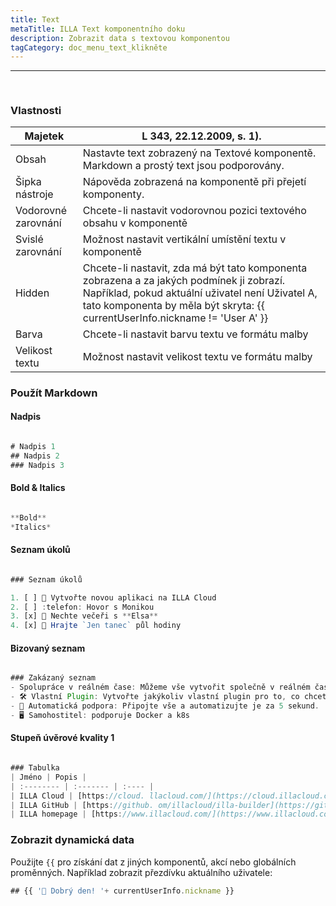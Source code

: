 ```yaml
---
title: Text
metaTitle: ILLA Text komponentního doku
description: Zobrazit data s textovou komponentou
tagCategory: doc_menu_text_klikněte
---
```


* * *

## <Heading hidden>Text</Heading>

<img src='https://cdn.illacloud.com/official-website/img/docs/assemble/text1.png' alt="" />

### Vlastnosti

| Majetek             | L 343, 22.12.2009, s. 1).                                                                                                                                                                                                    |
| ------------------- | ---------------------------------------------------------------------------------------------------------------------------------------------------------------------------------------------------------------------------- |
| Obsah               | Nastavte text zobrazený na Textové komponentě. Markdown a prostý text jsou podporovány.                                                                                                                                      |
| Šipka nástroje      | Nápověda zobrazená na komponentě při přejetí komponenty.                                                                                                                                                                     |
| Vodorovné zarovnání | Chcete-li nastavit vodorovnou pozici textového obsahu v komponentě                                                                                                                                                           |
| Svislé zarovnání    | Možnost nastavit vertikální umístění textu v komponentě                                                                                                                                                                      |
| Hidden              | Chcete-li nastavit, zda má být tato komponenta zobrazena a za jakých podmínek ji zobrazí. Například, pokud aktuální uživatel není Uživatel A, tato komponenta by měla být skryta: {{ currentUserInfo.nickname != 'User A' }} |
| Barva               | Chcete-li nastavit barvu textu ve formátu malby                                                                                                                                                                              |
| Velikost textu      | Možnost nastavit velikost textu ve formátu malby                                                                                                                                                                             |

### Použít Markdown

#### Nadpis

<img src='https://cdn.illacloud.com/official-website/img/docs/assemble/text2.png' alt="" />

```jsx
# Nadpis 1
## Nadpis 2
### Nadpis 3
```

#### Bold & Italics

<img src='https://cdn.illacloud.com/official-website/img/docs/assemble/text3.png' alt="" />

```jsx
**Bold**
*Italics*
```

#### Seznam úkolů

<img src='https://cdn.illacloud.com/official-website/img/docs/assemble/text4.png' alt="" />

```jsx
### Seznam úkolů

1. [ ] 🚀 Vytvořte novou aplikaci na ILLA Cloud
2. [ ] :telefon: Hovor s Monikou
3. [x] 🍷 Nechte večeři s **Elsa**
4. [x] 💃 Hrajte `Jen tanec` půl hodiny
```

#### Bizovaný seznam

<img src='https://cdn.illacloud.com/official-website/img/docs/assemble/text5.png' alt="" />

```jsx
### Zakázaný seznam
- Spolupráce v reálném čase: Můžeme vše vytvořit společně v reálném čase.
- 🛠️ Vlastní Plugin: Vytvořte jakýkoliv vlastní plugin pro to, co chcete.
- 🤖 Automatická podpora: Připojte vše a automatizujte je za 5 sekund.
- 🖥️ Samohostitel: podporuje Docker a k8s
```

#### Stupeň úvěrové kvality 1

<img src='https://cdn.illacloud.com/official-website/img/docs/assemble/text6.png' alt="" />

```jsx
### Tabulka
| Jméno | Popis |
| :-------- | :------- | :---- |
| ILLA Cloud | [https://cloud. llacloud.com/](https://cloud.illacloud.com/) |Build apps on ILLA Cloud|
| ILLA GitHub | [https://github. om/illacloud/illa-builder](https://github.com/illacloud/illa-builder) |Star us on GitHub|
| ILLA homepage | [https://www.illacloud.com/](https://www.illacloud.com/) |ILLA Offical web
```

### Zobrazit dynamická data

Použijte `{{` pro získání dat z jiných komponentů, akcí nebo globálních proměnných. Například zobrazit přezdívku aktuálního uživatele:

```jsx
## {{ '👋 Dobrý den! '+ currentUserInfo.nickname }}
```
